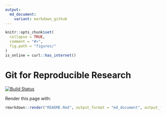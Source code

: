 ```yaml
---
output:
  md_document:
    variant: markdown_github
---
```


<!-- README.md is generated from README.Rmd. Please edit that file - rmarkdown::render('README.Rmd', output_format = 'md_document', output_file = 'README.md') -->

```r
knitr::opts_chunk$set(
  collapse = TRUE,
  comment = "#>",
  fig.path = "figures/"
)
is_online = curl::has_internet()
```

# Git for Reproducible Research

[![Build Status](https://travis-ci.org/MassAtLeeds/git4research.svg?branch=master)](https://travis-ci.org/MassAtLeeds/git4research) 

Render this page with:

```r
rmarkdown::render("README.Rmd", output_format = "md_document", output_file = "README.md")
```
